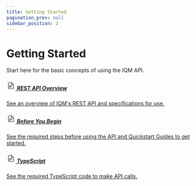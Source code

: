 ```yaml
---
title: Getting Started
pagination_prev: null
sidebar_position: 2
---
```



# Getting Started

Start here for the basic concepts of using the IQM API. 

<Columns>
<Column>
  <a class='card'  href="REST-API-Reference">
  <Card className='indexCards'>
    <CardHeader>
      <h5><svg xmlns="http://www.w3.org/2000/svg" width="1.5rem" height="1.5rem" viewBox="0 0 21 21"><g fill="none" fill-rule="evenodd" stroke="currentColor" stroke-linecap="round" stroke-linejoin="round"><path d="M16.5 15.5v-7l-5-5h-5a2 2 0 0 0-2 2v10a2 2 0 0 0 2 2h8a2 2 0 0 0 2-2m-10-5h5m-5 2h7m-7 2h3"/><path d="M11.5 3.5v3a2 2 0 0 0 2 2h3"/></g></svg> REST API Overview</h5>
    </CardHeader>
    <CardBody>
      See an overview of IQM's REST API and specifications for use. 
    </CardBody>
  </Card>
  </a>
</Column>
<Column>
   <a class='card'  href="Before-You-Begin">
  <Card className='indexCards'>
    <CardHeader>
      <h5><svg xmlns="http://www.w3.org/2000/svg" width="1.5rem" height="1.5rem" viewBox="0 0 21 21"><g fill="none" fill-rule="evenodd" stroke="currentColor" stroke-linecap="round" stroke-linejoin="round"><path d="M16.5 15.5v-7l-5-5h-5a2 2 0 0 0-2 2v10a2 2 0 0 0 2 2h8a2 2 0 0 0 2-2m-10-5h5m-5 2h7m-7 2h3"/><path d="M11.5 3.5v3a2 2 0 0 0 2 2h3"/></g></svg> Before You Begin</h5>
    </CardHeader>
    <CardBody>
      See the required steps before using the API and Quickstart Guides to get started.
    </CardBody>
  </Card>
  </a>
</Column>
<Column>
   <a class='card'  href="Typescript-Prerequisites">
  <Card className='indexCards'>
    <CardHeader>
      <h5><svg xmlns="http://www.w3.org/2000/svg" width="1.5rem" height="1.5rem" viewBox="0 0 21 21"><g fill="none" fill-rule="evenodd" stroke="currentColor" stroke-linecap="round" stroke-linejoin="round"><path d="M16.5 15.5v-7l-5-5h-5a2 2 0 0 0-2 2v10a2 2 0 0 0 2 2h8a2 2 0 0 0 2-2m-10-5h5m-5 2h7m-7 2h3"/><path d="M11.5 3.5v3a2 2 0 0 0 2 2h3"/></g></svg> TypeScript</h5>
    </CardHeader>
    <CardBody>
      See the required TypeScript code to make API calls.
    </CardBody>
  </Card>
  </a>
</Column>
</Columns>